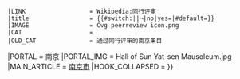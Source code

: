 {{WPBannerMeta
|PROJECT                = 南京
 |BANNER_NAME           = Template:南京专题
 |substcheck            = <includeonly>{{subst:</includeonly><includeonly>substcheck}}</includeonly>
 |small                 = {{{small|}}}
 |category              = {{{category|¬}}}
 |listas                = {{{listas|}}}
|IMAGE_LEFT             = Hall of Sun Yat-sen Mausoleum.jpg
|QUALITY_SCALE          = subpage
 |class                 = {{{class|}}}
|auto                   = {{{auto|}}}
|importance             = {{{importance|}}}
|ASSESSMENT_CAT         = 南京条目
|ASSESSMENT_LINK        = PJ:南京/评级
|COMMENTS               = yes
|COMMENTS_CAT           = 含有评论页的南京条目
|attention              = {{{attention|}}}
 |ATTENTION_CAT         = 需要关注的南京条目
|note 1                 = {{{ref|}}}
 |NOTE_1_TEXT           = 根据标记，本条目需要补充更多[[WP:列明来源|来源]]'''[[WP:可供查证|以供查证]]'''。
 |NOTE_1_IMAGE          = Question_book-4.svg
 |NOTE_1_CAT            = 需要补充来源的南京条目
|infobox                = {{{needs-infobox|}}}
 |INFOBOX_CAT           = 需要信息框的南京条目
 |peer review           = {{{peer|}}}
 |old peer review       = {{#switch:{{lc:{{{old-peer|¬}}}}}||¬|no=|yes}}
 |LINK                  = Wikipedia:同行评审
 |title                 = {{#switch:{{lc:{{{old-peer|¬}}}}}||¬|no|yes={{SUBJECTPAGENAME}}|#default={{{old-peer|}}}}}
 |IMAGE                 = Cvg peerreview icon.png
 |CAT                   = 
 |OLD_CAT               = 通过同行评审的南京条目
|PORTAL                 = 南京
|PORTAL_IMG             = Hall of Sun Yat-sen Mausoleum.jpg
|MAIN_ARTICLE           = [[南京市]]
|HOOK_COLLAPSED         = {{WPBannerMeta/hooks/notecounter
 |category              = {{{category|¬}}}
 |BANNER_NAME           = Template:南京专题
 |note 1                = {{{peer|}}}
 |note 2                = {{{old-peer|}}}
}}}}<noinclude>
{{documentation}}
</noinclude>
